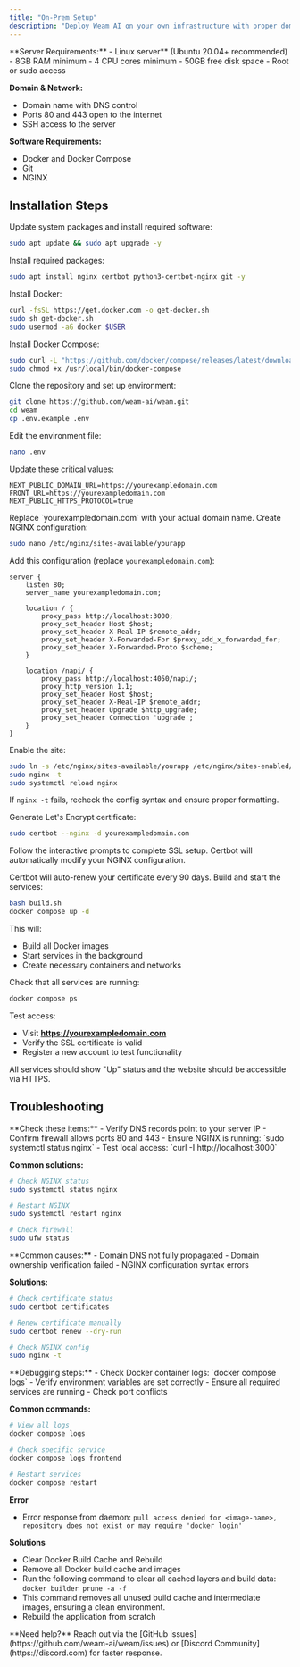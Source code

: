 ```yaml
---
title: "On-Prem Setup"
description: "Deploy Weam AI on your own infrastructure with proper domain, SSL certificates, and production configurations."
---
```


<Tip>
**Server Requirements:**
- Linux server** (Ubuntu 20.04+ recommended)
- 8GB RAM minimum
- 4 CPU cores minimum
- 50GB free disk space
- Root or sudo access

**Domain & Network:**
- Domain name with DNS control
- Ports 80 and 443 open to the internet
- SSH access to the server

**Software Requirements:**
- Docker and Docker Compose
- Git
- NGINX
</Tip>

## Installation Steps

<Steps>

<Step title="Server Preparation">
Update system packages and install required software:

```bash
sudo apt update && sudo apt upgrade -y
```

Install required packages:
```bash
sudo apt install nginx certbot python3-certbot-nginx git -y
```

Install Docker:
```bash
curl -fsSL https://get.docker.com -o get-docker.sh
sudo sh get-docker.sh
sudo usermod -aG docker $USER
```

Install Docker Compose:
```bash
sudo curl -L "https://github.com/docker/compose/releases/latest/download/docker-compose-$(uname -s)-$(uname -m)" -o /usr/local/bin/docker-compose
sudo chmod +x /usr/local/bin/docker-compose
```
</Step>

<Step title="Clone and Configure Application">
Clone the repository and set up environment:

```bash
git clone https://github.com/weam-ai/weam.git
cd weam
cp .env.example .env
```

Edit the environment file:
```bash
nano .env
```

Update these critical values:
```env
NEXT_PUBLIC_DOMAIN_URL=https://yourexampledomain.com
FRONT_URL=https://yourexampledomain.com
NEXT_PUBLIC_HTTPS_PROTOCOL=true
```

<Warning>
Replace `yourexampledomain.com` with your actual domain name.
</Warning>
</Step>

<Step title="Configure NGINX">
Create NGINX configuration:

```bash
sudo nano /etc/nginx/sites-available/yourapp
```

Add this configuration (replace `yourexampledomain.com`):

```nginx
server {
    listen 80;
    server_name yourexampledomain.com;

    location / {
        proxy_pass http://localhost:3000;
        proxy_set_header Host $host;
        proxy_set_header X-Real-IP $remote_addr;
        proxy_set_header X-Forwarded-For $proxy_add_x_forwarded_for;
        proxy_set_header X-Forwarded-Proto $scheme;
    }

    location /napi/ {
        proxy_pass http://localhost:4050/napi/;
        proxy_http_version 1.1;
        proxy_set_header Host $host;
        proxy_set_header X-Real-IP $remote_addr;
        proxy_set_header Upgrade $http_upgrade;
        proxy_set_header Connection 'upgrade';
    }
}
```

Enable the site:
```bash
sudo ln -s /etc/nginx/sites-available/yourapp /etc/nginx/sites-enabled/
sudo nginx -t
sudo systemctl reload nginx
```

<Note>If `nginx -t` fails, recheck the config syntax and ensure proper formatting.</Note>
</Step>

<Step title="Install SSL Certificate">
Generate Let's Encrypt certificate:

```bash
sudo certbot --nginx -d yourexampledomain.com
```

Follow the interactive prompts to complete SSL setup. Certbot will automatically modify your NGINX configuration.

<Check>
Certbot will auto-renew your certificate every 90 days.
</Check>
</Step>

<Step title="Build and Start Application">
Build and start the services:

```bash
bash build.sh
docker compose up -d
```

This will:
- Build all Docker images
- Start services in the background
- Create necessary containers and networks
</Step>

<Step title="Verify Deployment">
Check that all services are running:

```bash
docker compose ps
```

Test access:
- Visit **https://yourexampledomain.com**
- Verify the SSL certificate is valid
- Register a new account to test functionality

<Check>
All services should show "Up" status and the website should be accessible via HTTPS.
</Check>
</Step>

</Steps>

## Troubleshooting

<AccordionGroup>

<Accordion title="Domain Not Accessible">
**Check these items:**
- Verify DNS records point to your server IP
- Confirm firewall allows ports 80 and 443
- Ensure NGINX is running: `sudo systemctl status nginx`
- Test local access: `curl -I http://localhost:3000`

**Common solutions:**
```bash
# Check NGINX status
sudo systemctl status nginx

# Restart NGINX
sudo systemctl restart nginx

# Check firewall
sudo ufw status
```
</Accordion>

<Accordion title="SSL Certificate Issues">
**Common causes:**
- Domain DNS not fully propagated
- Domain ownership verification failed
- NGINX configuration syntax errors

**Solutions:**
```bash
# Check certificate status
sudo certbot certificates

# Renew certificate manually
sudo certbot renew --dry-run

# Check NGINX config
sudo nginx -t
```
</Accordion>

<Accordion title="Application Errors">
**Debugging steps:**
- Check Docker container logs: `docker compose logs`
- Verify environment variables are set correctly
- Ensure all required services are running
- Check port conflicts

**Common commands:**
```bash
# View all logs
docker compose logs

# Check specific service
docker compose logs frontend

# Restart services
docker compose restart
```
</Accordion>

<Accordion title="Pull access denied Error">

**Error**
- Error response from daemon: `pull access denied for <image-name>, repository does not exist or may require 'docker login'`

**Solutions**
- Clear Docker Build Cache and Rebuild
- Remove all Docker build cache and images
- Run the following command to clear all cached layers and build data: `docker builder prune -a -f`
- This command removes all unused build cache and intermediate images, ensuring a clean environment.
- Rebuild the application from scratch
</Accordion>

</AccordionGroup>

<Note>
  **Need help?** Reach out via the [GitHub issues](https://github.com/weam-ai/weam/issues) or [Discord Community](https://discord.com) for faster response.
</Note>
